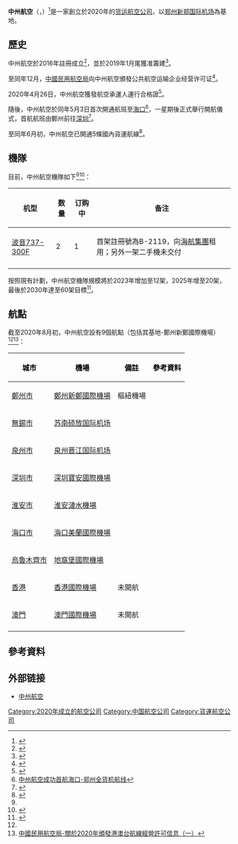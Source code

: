 {{Airline infobox
|airline=中州航空<br />Central Airlines
|logo=中州航空logo.jpg
|logo_size=
|destinations=
|IATA=I9
|ICAO=HLF
|callsign=HOMELAND/牡丹
|founded=2020年
|hubs={{CHN}}[[郑州新郑国际机场|郑州新郑国际机场]]|headquarters={{CHN}}[[郑州市|郑州市]]新郑国际机场机场二路与航空路交叉口西北角机场二路6号
|key_people=侯星凡、戰陽（大股東）
|website=http://www.zzairlines.com/
|fleet_size=1 }}
'''中州航空'''（{{lang-en|'''Central Airlines'''}}，{{airline codes|I9|HLF|HOMELAND/牡丹}}）<ref>{{Cite web|title=刚刚！中州航空正式开航|url=https://baijiahao.baidu.com/s?id=1666278334472064780|accessdate=2020-07-12|author=大河网|date=2020-05-10|format=|work=|publisher=|archive-date=2020-07-12|archive-url=https://web.archive.org/web/20200712093223/https://baijiahao.baidu.com/s?id=1666278334472064780|dead-url=no}}</ref>是一家創立於2020年的[[货运航空公司|货运航空公司]]，以[[郑州新郑国际机场|郑州新郑国际机场]]為基地。

==歷史==
中州航空於2016年註冊成立<ref>{{Cite web |url=https://xin.baidu.com/company_detail_20734150452723?rq=es&pd=ee&from=ps |title=中州航空-企業信用資料 |accessdate=2020-07-08 |archive-date=2020-07-08 |archive-url=https://web.archive.org/web/20200708160554/https://xin.baidu.com/company_detail_20734150452723?rq=es&pd=ee&from=ps |dead-url=no }}</ref>，並於2019年1月尾獲准籌建<ref>{{Cite web |url=http://www.caac.gov.cn/XXGK/XXGK/TZTG/201901/t20190129_194407.html |title=中國民用航空局-关于拟批准中州航空有限责任公司筹建的公示 |accessdate=2020-07-08 |archive-date=2020-07-08 |archive-url=https://web.archive.org/web/20200708180109/http://www.caac.gov.cn/XXGK/XXGK/TZTG/201901/t20190129_194407.html |dead-url=no }}</ref>。

至同年12月，[[中國民用航空局|中國民用航空局]]向中州航空頒發公共航空运输企业经营许可证<ref name=許可證>{{Cite web |url=http://www.caac.gov.cn/XXGK/XXGK/TZTG/201912/t20191218_199884.html |title=中國民用航空局-关于为中州航空有限责任公司（筹）颁发公共航空运输企业经营许可证的公示 |accessdate=2020-07-08 |archive-date=2020-07-08 |archive-url=https://web.archive.org/web/20200708133513/http://www.caac.gov.cn/XXGK/XXGK/TZTG/201912/t20191218_199884.html |dead-url=no }}</ref>。

2020年4月26日，中州航空獲發航空承運人運行合格證<ref>{{Cite web |url=http://www.henan.gov.cn/2020/04-28/1351056.html |title=河南省人民政府-河南省首家主基地貨航獲準運營 中州航空騰飛啓航 |accessdate=2020-07-08 |archive-date=2020-07-08 |archive-url=https://web.archive.org/web/20200708185136/http://www.henan.gov.cn/2020/04-28/1351056.html |dead-url=no }}</ref>。

隨後，中州航空於同年5月3日首次開通航班至[[海口美蘭國際機場|海口]]<ref>[https://baijiahao.baidu.com/s?id=1665634349122155228&wfr=spider&for=pc 中州航空成功首航海口-郑州全货机航线]</ref>，一星期後正式舉行開航儀式，首航航班由鄭州前往[[深圳寶安國際機場|深圳]]<ref>{{Cite web |url=https://www.henandaily.cn/content/2020/0510/230055.html |title=刚刚！中州航空正式开航 |accessdate=2020-07-08 |archive-date=2020-07-08 |archive-url=https://web.archive.org/web/20200708213256/https://www.henandaily.cn/content/2020/0510/230055.html |dead-url=no }}</ref>。

至同年6月初，中州航空已開通5條國內貨運航線<ref name=航線>{{Cite web |url=http://www.henan.gov.cn/2020/06-10/1547416.html |title=河南省人民政府-中州航空鄭州至淮安航線首航 已開通四條國内貨運航線 |accessdate=2020-07-08 |archive-date=2020-07-08 |archive-url=https://web.archive.org/web/20200708171659/http://www.henan.gov.cn/2020/06-10/1547416.html |dead-url=no }}</ref>。

==機隊==
目前，中州航空機隊如下<ref name=許可證></ref><ref>{{Cite web |url=https://www.sohu.com/a/394302715_120129475 |title=3年内 中州航空将再增11架飞机 |accessdate=2020-07-08 |archive-date=2020-07-13 |archive-url=https://web.archive.org/web/20200713003630/https://www.sohu.com/a/394302715_120129475 |dead-url=no }}</ref>：
{| class="wikitable" style="margin-bottom: 10px;"
!机型
!数量
!订购中
!备注
|-
|[[波音737#737-300|波音737-300F]]
|2
|1
|首架註冊號為B-2119，向[[海航集團|海航集團]]租用；另外一架二手機未交付
|-
|}

按照現有計劃，中州航空機隊規模將於2023年增加至12架，2025年增至20架，最後於2030年達至60架目標<ref>{{Cite web |url=https://baijiahao.baidu.com/s?id=1666279541136203870&wfr=spider&for=pc |title=刚刚！河南本土货航中州航空正式开航，计划3年内机队规模达12架 |accessdate=2020-07-08 |archive-date=2020-07-08 |archive-url=https://web.archive.org/web/20200708135649/https://baijiahao.baidu.com/s?id=1666279541136203870&wfr=spider&for=pc |dead-url=no }}</ref>。

==航點==
截至2020年8月初，中州航空設有9個航點（包括其基地-鄭州新鄭國際機場）<ref name=航線></ref><ref>[http://www.caac.gov.cn/XXGK/XXGK/TZTG/202007/P020200713389681588561.pdf 中國民用航空局-關於2020年頒發港澳台航線經營許可信息（一）]</ref>：
{|class="wikitable sortable"
|-
!style="background:#green;color: black;"|城市
!style="background:#green;color: black;"|機場
!style="background:#green;color: black;"|備註
!style="background:#green;color: black;"|參考資料
|-
|[[鄭州市|鄭州市]]||[[鄭州新鄭國際機場|鄭州新鄭國際機場]]||樞紐機場||align=center|
|-
|[[無錫市|無錫市]]||[[苏南硕放国际机场|苏南硕放国际机场]]||||align=center|
|-
|[[泉州市|泉州市]]||[[泉州晋江国际机场|泉州晋江国际机场]]||||align=center|
|-
|[[深圳市|深圳市]]||[[深圳寶安國際機場|深圳寶安國際機場]]||||align=center|
|-
|[[淮安市|淮安市]]||[[淮安漣水機場|淮安漣水機場]]||||align=center|
|-
|[[海口市|海口市]]||[[海口美蘭國際機場|海口美蘭國際機場]]||||align=center|
|-
|[[烏魯木齊市|烏魯木齊市]]||[[地窩堡國際機場|地窩堡國際機場]]||||align=center|
|-
|[[香港|香港]]||[[香港國際機場|香港國際機場]]||未開航||align=center|
|-
|[[澳門|澳門]]||[[澳門國際機場|澳門國際機場]]||未開航||align=center|
|-
|}

==參考資料==
{{reflist}}

[[Category:2020年成立的航空公司|Category:2020年成立的航空公司]]

== 外部链接 ==
* [http://www.zzairlines.com/ 中州航空]{{Wayback|url=http://www.zzairlines.com/ |date=20200710032207 }}

{{中国航空公司}}
[[Category:中国航空公司|Category:中国航空公司]]
[[Category:貨運航空公司|Category:貨運航空公司]]